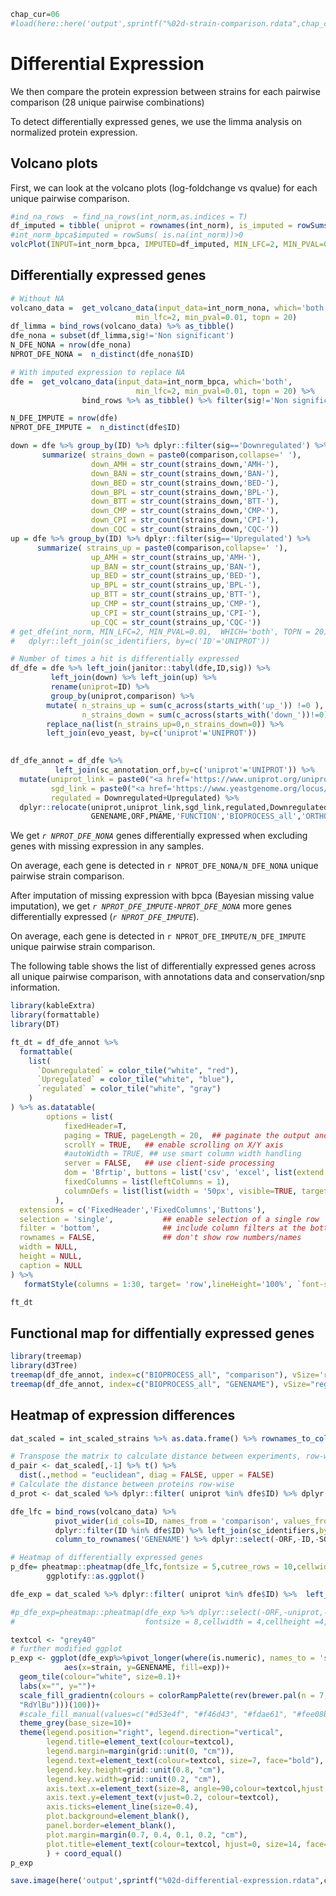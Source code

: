 ```r
chap_cur=06
#load(here::here('output',sprintf("%02d-strain-comparison.rdata",chap_cur-1)))
```

# Differential Expression

We then compare the protein expression between strains for each pairwise
comparison (28 unique pairwise combinations)

To detect differentially expressed genes, we use the limma analysis on
normalized protein expression.

## Volcano plots

First, we can look at the volcano plots (log-foldchange vs qvalue) for each unique
pairwise comparison.

```r
#ind_na_rows  = find_na_rows(int_norm,as.indices = T)
df_imputed = tibble( uniprot = rownames(int_norm), is_imputed = rowSums( is.na(int_norm))>0)
#int_norm_bpca$imputed = rowSums( is.na(int_norm))>0
volcPlot(INPUT=int_norm_bpca, IMPUTED=df_imputed, MIN_LFC=2, MIN_PVAL=0.01, WHICH='both', TOPN = 20)

```

## Differentially expressed genes

```r
# Without NA
volcano_data =  get_volcano_data(input_data=int_norm_nona, which='both',
                            min_lfc=2, min_pval=0.01, topn = 20)
df_limma = bind_rows(volcano_data) %>% as_tibble()
dfe_nona = subset(df_limma,sig!='Non significant')
N_DFE_NONA = nrow(dfe_nona)
NPROT_DFE_NONA =  n_distinct(dfe_nona$ID)

# With imputed expression to replace NA
dfe =  get_volcano_data(input_data=int_norm_bpca, which='both',
                            min_lfc=2, min_pval=0.01, topn = 20) %>% 
                bind_rows %>% as_tibble() %>% filter(sig!='Non significant')

N_DFE_IMPUTE = nrow(dfe)
NPROT_DFE_IMPUTE =  n_distinct(dfe$ID)

down = dfe %>% group_by(ID) %>% dplyr::filter(sig=='Downregulated') %>%
       summarize( strains_down = paste0(comparison,collapse=' '),
                  down_AMH = str_count(strains_down,'AMH-'),
                  down_BAN = str_count(strains_down,'BAN-'),
                  down_BED = str_count(strains_down,'BED-'),
                  down_BPL = str_count(strains_down,'BPL-'),
                  down_BTT = str_count(strains_down,'BTT-'),
                  down_CMP = str_count(strains_down,'CMP-'),
                  down_CPI = str_count(strains_down,'CPI-'),
                  down_CQC = str_count(strains_down,'CQC-'))
up = dfe %>% group_by(ID) %>% dplyr::filter(sig=='Upregulated') %>%  
      summarize( strains_up = paste0(comparison,collapse=' '),
                  up_AMH = str_count(strains_up,'AMH-'),
                  up_BAN = str_count(strains_up,'BAN-'),
                  up_BED = str_count(strains_up,'BED-'),
                  up_BPL = str_count(strains_up,'BPL-'),
                  up_BTT = str_count(strains_up,'BTT-'),
                  up_CMP = str_count(strains_up,'CMP-'),
                  up_CPI = str_count(strains_up,'CPI-'),
                  up_CQC = str_count(strains_up,'CQC-'))
# get_dfe(int_norm, MIN_LFC=2, MIN_PVAL=0.01,  WHICH='both', TOPN = 20) %>% remove_rownames() %>% 
#   dplyr::left_join(sc_identifiers, by=c('ID'='UNIPROT'))

# Number of times a hit is differentially expressed
df_dfe = dfe %>% left_join(janitor::tabyl(dfe,ID,sig)) %>%
         left_join(down) %>% left_join(up) %>%
         rename(uniprot=ID) %>% 
         group_by(uniprot,comparison) %>% 
        mutate( n_strains_up = sum(c_across(starts_with('up_')) !=0 ),
                n_strains_down = sum(c_across(starts_with('down_'))!=0)) %>%
        replace_na(list(n_strains_up=0,n_strains_down=0)) %>%
        left_join(evo_yeast, by=c('uniprot'='UNIPROT')) 
  

df_dfe_annot = df_dfe %>%
          left_join(sc_annotation_orf,by=c('uniprot'='UNIPROT')) %>%
  mutate(uniprot_link = paste0("<a href='https://www.uniprot.org/uniprot/",uniprot,"'>",uniprot,"</a>"),
         sgd_link = paste0("<a href='https://www.yeastgenome.org/locus/",SGD,"'>",SGD,"</a>"),
         regulated = Downregulated+Upregulated) %>% 
  dplyr::relocate(uniprot,uniprot_link,sgd_link,regulated,Downregulated,Upregulated, 
                  GENENAME,ORF,PNAME,'FUNCTION','BIOPROCESS_all','ORTHO','OTHER')
```

We get *`r NPROT_DFE_NONA`* genes differentially expressed when
excluding genes with missing expression in any samples. 

On average, each gene is detected in `r NPROT_DFE_NONA/N_DFE_NONA` unique pairwise strain comparison.


After imputation of missing expression with bpca (Bayesian missing value imputation),
we get *`r NPROT_DFE_IMPUTE-NPROT_DFE_NONA`* more genes differentially expressed (*`r NPROT_DFE_IMPUTE`*).

On average, each gene is detected in `r NPROT_DFE_IMPUTE/N_DFE_IMPUTE` unique pairwise strain comparison.


The following table shows the list of differentially expressed genes across all unique pairwise comparison,
with annotations data and conservation/snp information.

```r
library(kableExtra)
library(formattable)
library(DT)

ft_dt = df_dfe_annot %>% 
  formattable(
    list(
      `Downregulated` = color_tile("white", "red"),
      `Upregulated` = color_tile("white", "blue"),
      `regulated` = color_tile("white", "gray")
    )
) %>% as.datatable(
        options = list(
            fixedHeader=T,
            paging = TRUE, pageLength = 20,  ## paginate the output and #rows for each page
            scrollY = TRUE,   ## enable scrolling on X/Y axis
            #autoWidth = TRUE, ## use smart column width handling
            server = FALSE,   ## use client-side processing
            dom = 'Bfrtip', buttons = list('csv', 'excel', list(extend = 'colvis')),
            fixedColumns = list(leftColumns = 1),
            columnDefs = list(list(width = '50px', visible=TRUE, targets = "_all"))
          ),
  extensions = c('FixedHeader','FixedColumns','Buttons'),
  selection = 'single',           ## enable selection of a single row
  filter = 'bottom',              ## include column filters at the bottom
  rownames = FALSE,               ## don't show row numbers/names
  width = NULL, 
  height = NULL,
  caption = NULL
) %>% 
   formatStyle(columns = 1:30, target= 'row',lineHeight='100%', `font-size` = '12px')

ft_dt

```

## Functional map for diffentially expressed genes

```r
library(treemap)
library(d3Tree)
treemap(df_dfe_annot, index=c("BIOPROCESS_all", "comparison"), vSize='regulated', vColor="EffectSize", type="value") 
treemap(df_dfe_annot, index=c("BIOPROCESS_all", "GENENAME"), vSize="regulated", vColor="EffectSize", type="value",)
```

## Heatmap of expression differences
```r
dat_scaled = int_scaled_strains %>% as.data.frame() %>% rownames_to_column('uniprot')

# Transpose the matrix to calculate distance between experiments, row-wise
d_pair <- dat_scaled[,-1] %>% t() %>%
  dist(.,method = "euclidean", diag = FALSE, upper = FALSE)
# Calculate the distance between proteins row-wise 
d_prot <- dat_scaled %>% dplyr::filter( uniprot %in% dfe$ID) %>% dplyr::select(-uniprot) %>% dist(.,method = "euclidean", diag = FALSE, upper = FALSE)

dfe_lfc = bind_rows(volcano_data) %>% 
          pivot_wider(id_cols=ID, names_from = 'comparison', values_from = 'EffectSize') %>% 
          dplyr::filter(ID %in% dfe$ID) %>% left_join(sc_identifiers,by=c('ID'='UNIPROT')) %>%
          column_to_rownames('GENENAME') %>% dplyr::select(-ORF,-ID,-SGD)

# Heatmap of differentially expressed genes
p_dfe= pheatmap::pheatmap(dfe_lfc,fontsize = 5,cutree_rows = 10,cellwidth = 5,cellheight =5,border_color = NA) %>% 
        ggplotify::as.ggplot()

dfe_exp = dat_scaled %>% dplyr::filter( uniprot %in% dfe$ID) %>%  left_join(sc_identifiers,by=c('uniprot'='UNIPROT'))  

#p_dfe_exp=pheatmap::pheatmap(dfe_exp %>% dplyr::select(-ORF,-uniprot,-SGD) %>%column_to_rownames('GENENAME'),
#                             fontsize = 8,cellwidth = 4,cellheight =4,border_color = NA,treeheight_col = 10)

textcol <- "grey40"
# further modified ggplot
p_exp <- ggplot(dfe_exp%>%pivot_longer(where(is.numeric), names_to = 'strain', values_to='exp'), 
            aes(x=strain, y=GENENAME, fill=exp))+
  geom_tile(colour="white", size=0.1)+
  labs(x="", y="")+
  scale_fill_gradientn(colours = colorRampPalette(rev(brewer.pal(n = 7, name =
  "RdYlBu")))(100))+
  #scale_fill_manual(values=c("#d53e4f", "#f46d43", "#fdae61", "#fee08b", "#e6f598", "#abdda4", "#ddf1da"), na.value = "grey90")+
  theme_grey(base_size=10)+
  theme(legend.position="right", legend.direction="vertical",
        legend.title=element_text(colour=textcol),
        legend.margin=margin(grid::unit(0, "cm")),
        legend.text=element_text(colour=textcol, size=7, face="bold"),
        legend.key.height=grid::unit(0.8, "cm"),
        legend.key.width=grid::unit(0.2, "cm"),
        axis.text.x=element_text(size=8, angle=90,colour=textcol,hjust = 1),
        axis.text.y=element_text(vjust=0.2, colour=textcol),
        axis.ticks=element_line(size=0.4),
        plot.background=element_blank(),
        panel.border=element_blank(),
        plot.margin=margin(0.7, 0.4, 0.1, 0.2, "cm"),
        plot.title=element_text(colour=textcol, hjust=0, size=14, face="bold")
        ) + coord_equal()
p_exp
```


```r
save.image(here('output',sprintf("%02d-differential-expression.rdata",chap_cur)))
```
